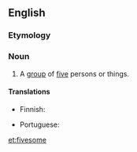 ==English==

===Etymology===
{{suffix|five|some}}

===Noun===
{{en-noun}}

#A [[group]] of [[five]] persons or things.

====Translations====
{{trans-top|group of five}}
* Finnish: {{t-|fi|viisikko}}
{{trans-mid}}
* Portuguese: {{t|pt|quinteto|m}}
{{trans-bottom}}

[[et:fivesome]]